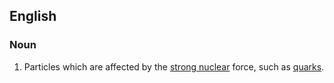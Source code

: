 ==English==
===Noun===
#Particles which are affected by the [[strong nuclear]] force, such as [[quark]]s.